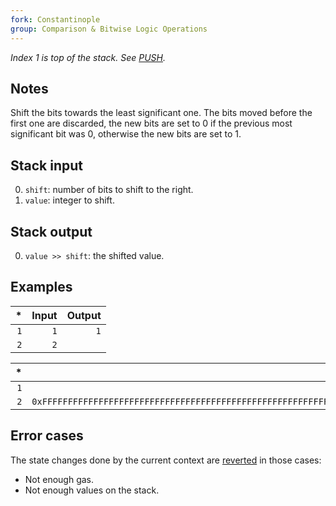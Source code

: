 ```yaml
---
fork: Constantinople
group: Comparison & Bitwise Logic Operations
---
```


*Index 1 is top of the stack. See [PUSH](/#60).*

## Notes

Shift the bits towards the least significant one. The bits moved before the first one are discarded, the new bits are set to 0 if the previous most significant bit was 0, otherwise the new bits are set to 1.

## Stack input

0. `shift`: number of bits to shift to the right.
1. `value`: integer to shift.

## Stack output

0. `value >> shift`: the shifted value.

## Examples

| * | Input | Output |
|--:|------:|-------:|
| `1` | `1` | `1` |
| `2` | `2` | |

| * | Input | Output |
|--:|------:|-------:|
| `1` | `4` | `0xFFFFFFFFFFFFFFFFFFFFFFFFFFFFFFFFFFFFFFFFFFFFFFFFFFFFFFFFFFFFFFFF` |
| `2` | `0xFFFFFFFFFFFFFFFFFFFFFFFFFFFFFFFFFFFFFFFFFFFFFFFFFFFFFFFFFFFFFFF0` | |

## Error cases

The state changes done by the current context are [reverted](#FD) in those cases:
- Not enough gas.
- Not enough values on the stack.
